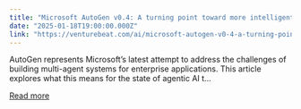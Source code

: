 ```yaml
---
title: "Microsoft AutoGen v0.4: A turning point toward more intelligent AI agents for enterprise developers"
date: "2025-01-18T19:00:00.000Z"
link: "https://venturebeat.com/ai/microsoft-autogen-v0-4-a-turning-point-toward-more-intelligent-ai-agents-for-enterprise-developers/"
---
```


AutoGen represents Microsoft’s latest attempt to address the challenges of building multi-agent systems for enterprise applications. This article explores what this means for the state of agentic AI t...

[Read more](https://venturebeat.com/ai/microsoft-autogen-v0-4-a-turning-point-toward-more-intelligent-ai-agents-for-enterprise-developers/)
